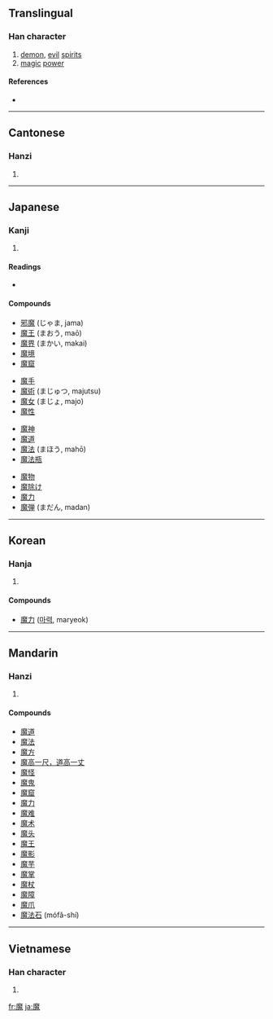==Translingual==

===Han character===
{{Han char|rn=194|rad=鬼|as=11|sn=21|four=0021<sub>3</sub>|canj=戈金竹山戈 (ICHUI), 戈木竹山戈 (IDHUI)}}

# [[demon]], [[evil]] [[spirits]]
# [[magic]] [[power]]

====References====
* {{Han ref|kx=1462.670|dkj=45906|dj=1997.020|hdz=74436.110|uh=9B54|ud=39764|bh=C55D|bd=50525}}

----

==Cantonese==

===Hanzi===
{{yue-hanzi|jyut=|y=mo1}}

# {{defn|Cantonese|sort=鬼11}}

----

==Japanese==

===Kanji===
{{ja-kanji|grade=c|rs=鬼11}}

# {{defn|Japanese}}

====Readings====
* {{ja-readings|on=[[ま]] (ma), [[ば]] (ba)|kun=[[まもの]] (mamono)}}

====Compounds====
{{top4}}
* [[邪魔]] (じゃま, jama)
* [[魔王]] (まおう, maō)
* [[魔界]] (まかい, makai)
* [[魔境]]
* [[魔窟]]
{{mid4}}
* [[魔手]]
* [[魔術]] (まじゅつ, majutsu)
* [[魔女]] (まじょ, majo)
* [[魔性]]
{{mid4}}
* [[魔神]]
* [[魔道]]
* [[魔法]] (まほう, mahō)
* [[魔法瓶]]
{{mid4}}
* [[魔物]]
* [[魔除け]]
* [[魔力]]
* [[魔弾]] (まだん, madan)
{{bottom}}

----

==Korean==

===Hanja===
{{ko-hanja|hangeul=마|eumhun=|rv=ma|mr=ma|y=ma}}

# {{defn|Korean|sort=鬼11}}

====Compounds====
* [[魔力]] ([[마력]], maryeok)

----

==Mandarin==

===Hanzi===
{{cmn-hanzi|pin=[[mó]] ([[mo2]])|wg=mo<sup>2</sup>}}

# {{defn|Mandarin|sort=鬼11}}

====Compounds====
* [[魔道]]
* [[魔法]]
* [[魔方]]
* [[魔高一尺，道高一丈]]
* [[魔怪]]
* [[魔鬼]]
* [[魔窟]]
* [[魔力]]
* [[魔难]]
* [[魔术]]
* [[魔头]]
* [[魔王]]
* [[魔影]]
* [[魔芋]]
* [[魔掌]]
* [[魔杖]]
* [[魔障]]
* [[魔爪]]
* [[魔法石]] (mófǎ-shí)

----

==Vietnamese==

===Han character===
{{vi-hantu|[[ma]]|rs=鬼11}}

# {{defn|Vietnamese|sort=鬼11}}

[[fr:魔]]
[[ja:魔]]